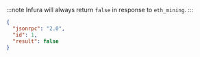 :::note
Infura will always return `false` in response to `eth_mining`.
:::


<Tabs>
  <TabItem value="JSON">

```json
{
  "jsonrpc": "2.0",
  "id": 1,
  "result": false
}
```

  </TabItem>
</Tabs>

